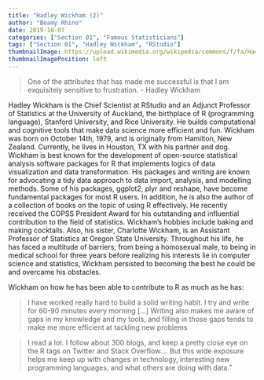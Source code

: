 ```yaml
---
title: "Hadley Wickham (2)"
author: "Beamy Rhino"
date: 2019-10-07
categories: ["Section 01", "Famous Statisticians"]
tags: ["Section 01", "Hadley Wickham", "RStudio"]
thumbnailImage: https://upload.wikimedia.org/wikipedia/commons/f/fa/Hadley-wickham2016-02-04.jpg
thumbnailImagePosition: left
---
```


> One of the attributes that has made me successful is that I am exquisitely sensitive to
> frustration. - Hadley Wickham


<!--more-->

Hadley Wickham is the Chief Scientist at RStudio and an Adjunct Professor of Statistics
at the University of Auckland, the birthplace of R (programming language), Stanford University,
and Rice University. He builds computational and cognitive tools that make data science more
efficient and fun. Wickham was born on October 14th, 1979, and is originally from Hamilton,
New Zealand. Currently, he lives in Houston, TX with his partner and dog. Wickham is best
known for the development of open-source statistical analysis software packages for R that
implements logics of data visualization and data transformation. His packages and writing are
known for advocating a tidy data approach to data import, analysis, and modelling methods.
Some of his packages, ggplot2, plyr and reshape, have become fundamental packages for most R
users. In addition, he is also the author of a collection of books on the topic of using R
effectively. He recently received the COPSS President Award for his outstanding and influential
contribution to the field of statistics. Wickham’s hobbies include baking and making cocktails.
Also, his sister, Charlotte Wickham, is an Assistant Professor of Statistics at Oregon State
University. Throughout his life, he has faced a multitude of barriers; from being a homosexual
male, to being in medical school for three years before realizing his interests lie in computer
science and statistics, Wickham persisted to becoming the best he could be and overcame his
obstacles.


Wickham on how he has been able to contribute to R as much as he has: 

> I have worked really hard to build a solid writing habit. I try and write for 60-90 minutes every morning
> [...] Writing also makes me aware of gaps in my knowledge and my tools, and filling in
those gaps tends to make me more efficient at tackling new problems



> I read a lot. I follow about 300 blogs, and keep a pretty close eye on the R tags on
> Twitter and Stack Overflow…. But this wide exposure helps me keep up with changes in
> technology, interesting new programming languages, and what others are doing with
> data.”
